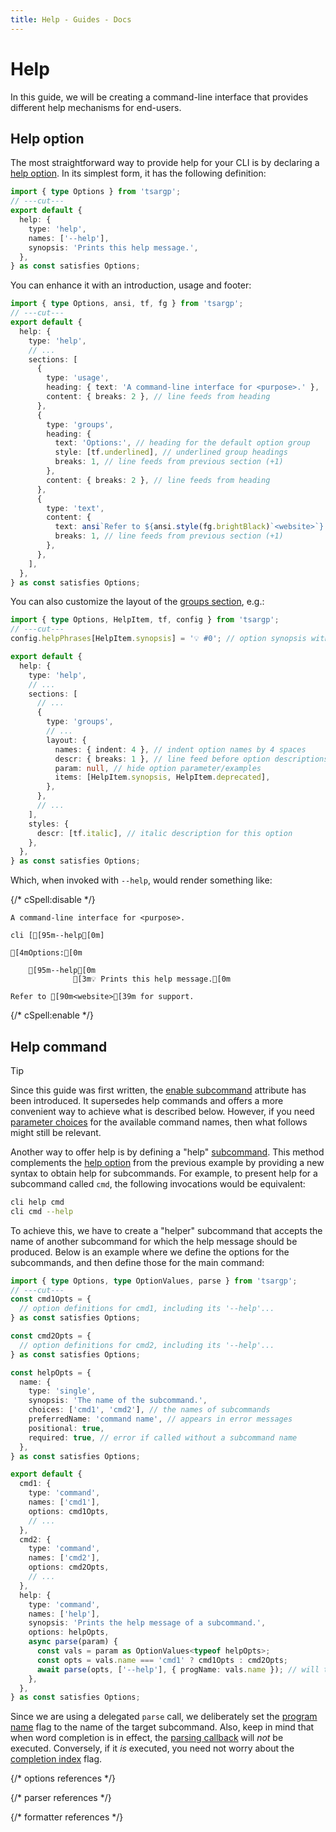 ```yaml
---
title: Help - Guides - Docs
---
```


# Help

In this guide, we will be creating a command-line interface that provides different help mechanisms for end-users.

## Help option

The most straightforward way to provide help for your CLI is by declaring a [help option]. In its simplest form, it has the following definition:

```ts twoslash
import { type Options } from 'tsargp';
// ---cut---
export default {
  help: {
    type: 'help',
    names: ['--help'],
    synopsis: 'Prints this help message.',
  },
} as const satisfies Options;
```

You can enhance it with an introduction, usage and footer:

```ts twoslash
import { type Options, ansi, tf, fg } from 'tsargp';
// ---cut---
export default {
  help: {
    type: 'help',
    // ...
    sections: [
      {
        type: 'usage',
        heading: { text: 'A command-line interface for <purpose>.' },
        content: { breaks: 2 }, // line feeds from heading
      },
      {
        type: 'groups',
        heading: {
          text: 'Options:', // heading for the default option group
          style: [tf.underlined], // underlined group headings
          breaks: 1, // line feeds from previous section (+1)
        },
        content: { breaks: 2 }, // line feeds from heading
      },
      {
        type: 'text',
        content: {
          text: ansi`Refer to ${ansi.style(fg.brightBlack)`<website>`} for support.`,
          breaks: 1, // line feeds from previous section (+1)
        },
      },
    ],
  },
} as const satisfies Options;
```

You can also customize the layout of the [groups section], e.g.:

```ts twoslash
import { type Options, HelpItem, tf, config } from 'tsargp';
// ---cut---
config.helpPhrases[HelpItem.synopsis] = '💡 #0'; // option synopsis with emoji

export default {
  help: {
    type: 'help',
    // ...
    sections: [
      // ...
      {
        type: 'groups',
        // ...
        layout: {
          names: { indent: 4 }, // indent option names by 4 spaces
          descr: { breaks: 1 }, // line feed before option descriptions
          param: null, // hide option parameter/examples
          items: [HelpItem.synopsis, HelpItem.deprecated],
        },
      },
      // ...
    ],
    styles: {
      descr: [tf.italic], // italic description for this option
    },
  },
} as const satisfies Options;
```

Which, when invoked with `--help`, would render something like:

{/* cSpell:disable */}

```ansi
A command-line interface for <purpose>.

cli [[95m--help[0m]

[4mOptions:[0m

    [95m--help[0m
              [3m💡 Prints this help message.[0m

Refer to [90m<website>[39m for support.
```

{/* cSpell:enable */}

## Help command

> [!TIP]
>
> Since this guide was first written, the [enable subcommand] attribute has been introduced. It supersedes help commands and offers a more convenient way to achieve what is described below. However, if you need [parameter choices] for the available command names, then what follows might still be relevant.

Another way to offer help is by defining a "help" [subcommand]. This method complements the [help option] from the previous example by providing a new syntax to obtain help for subcommands. For example, to present help for a subcommand called `cmd`, the following invocations would be equivalent:

```sh
cli help cmd
cli cmd --help
```

To achieve this, we have to create a "helper" subcommand that accepts the name of another subcommand for which the help message should be produced. Below is an example where we define the options for the subcommands, and then define those for the main command:

```ts twoslash
import { type Options, type OptionValues, parse } from 'tsargp';
// ---cut---
const cmd1Opts = {
  // option definitions for cmd1, including its '--help'...
} as const satisfies Options;

const cmd2Opts = {
  // option definitions for cmd2, including its '--help'...
} as const satisfies Options;

const helpOpts = {
  name: {
    type: 'single',
    synopsis: 'The name of the subcommand.',
    choices: ['cmd1', 'cmd2'], // the names of subcommands
    preferredName: 'command name', // appears in error messages
    positional: true,
    required: true, // error if called without a subcommand name
  },
} as const satisfies Options;

export default {
  cmd1: {
    type: 'command',
    names: ['cmd1'],
    options: cmd1Opts,
    // ...
  },
  cmd2: {
    type: 'command',
    names: ['cmd2'],
    options: cmd2Opts,
    // ...
  },
  help: {
    type: 'command',
    names: ['help'],
    synopsis: 'Prints the help message of a subcommand.',
    options: helpOpts,
    async parse(param) {
      const vals = param as OptionValues<typeof helpOpts>;
      const opts = vals.name === 'cmd1' ? cmd1Opts : cmd2Opts;
      await parse(opts, ['--help'], { progName: vals.name }); // will throw the help message
    },
  },
} as const satisfies Options;
```

Since we are using a delegated `parse` call, we deliberately set the [program name] flag to the name of the target subcommand. Also, keep in mind that when word completion is in effect, the [parsing callback] will _not_ be executed. Conversely, if it _is_ executed, you need not worry about the [completion index] flag.

{/* options references */}

[parameter choices]: ../library/options#parameter-choices
[parsing callback]: ../library/options#parsing-callback
[help option]: ../library/options#help-option
[subcommand]: ../library/options#command-option
[enable subcommand]: ../library/options#enable-subcommand

{/* parser references */}

[program name]: ../library/parser#program-name
[completion index]: ../library/parser#completion-index

{/* formatter references */}

[groups section]: ../library/formatter#groups-section

